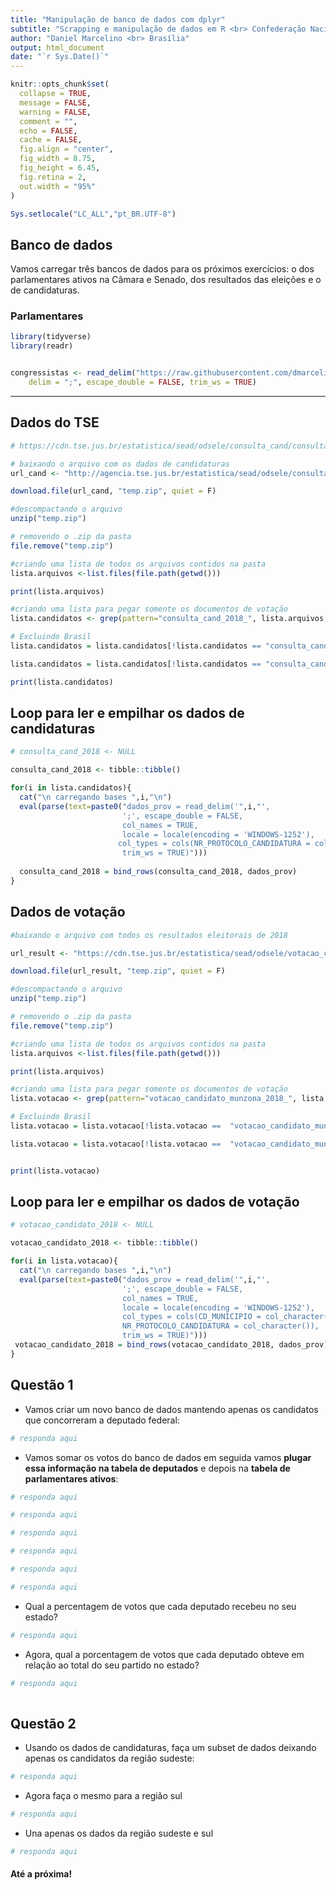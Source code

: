 ```yaml
---
title: "Manipulação de banco de dados com dplyr"
subtitle: "Scrapping e manipulação de dados em R <br> Confederação Nacional da Indústria - CNI"
author: "Daniel Marcelino <br> Brasília"
output: html_document
date: "`r Sys.Date()`"
---
```




```r
knitr::opts_chunk$set(
  collapse = TRUE,
  message = FALSE,
  warning = FALSE,
  comment = "",
  echo = FALSE,
  cache = FALSE,
  fig.align = "center",
  fig_width = 8.75,
  fig_height = 6.45,
  fig.retina = 2,
  out.width = "95%"
)

Sys.setlocale("LC_ALL","pt_BR.UTF-8")
```


## Banco de dados

Vamos carregar três bancos de dados para os próximos exercícios: o dos parlamentares ativos na Câmara e Senado, dos resultados das eleições e o de candidaturas. 


### Parlamentares
```r
library(tidyverse)
library(readr)


congressistas <- read_delim("https://raw.githubusercontent.com/dmarcelinobr/curso_r-cni/main/dados/brutos/congressistas_atuais.csv", 
    delim = ";", escape_double = FALSE, trim_ws = TRUE)

```

---

## Dados do TSE
```r
# https://cdn.tse.jus.br/estatistica/sead/odsele/consulta_cand/consulta_cand_2018.zip

# baixando o arquivo com os dados de candidaturas
url_cand <- "http://agencia.tse.jus.br/estatistica/sead/odsele/consulta_cand/consulta_cand_2018.zip"

download.file(url_cand, "temp.zip", quiet = F)

#descompactando o arquivo 
unzip("temp.zip")

# removendo o .zip da pasta
file.remove("temp.zip")
```


```r
#criando uma lista de todos os arquivos contidos na pasta
lista.arquivos <-list.files(file.path(getwd()))

print(lista.arquivos)

#criando uma lista para pegar somente os documentos de votação
lista.candidatos <- grep(pattern="consulta_cand_2018_", lista.arquivos, value=TRUE)

# Excluindo Brasil
lista.candidatos = lista.candidatos[!lista.candidatos == "consulta_cand_2018_BRASIL.csv"]

lista.candidatos = lista.candidatos[!lista.candidatos == "consulta_cand_2018_BR.csv"]

print(lista.candidatos)
```


## Loop para ler e empilhar os dados de candidaturas
```r
# consulta_cand_2018 <- NULL

consulta_cand_2018 <- tibble::tibble()

for(i in lista.candidatos){
  cat("\n carregando bases ",i,"\n")
  eval(parse(text=paste0("dados_prov = read_delim('",i,"',
                         ';', escape_double = FALSE,
                         col_names = TRUE,
                         locale = locale(encoding = 'WINDOWS-1252'),
                        col_types = cols(NR_PROTOCOLO_CANDIDATURA = col_character()), 
                         trim_ws = TRUE)")))
  
  consulta_cand_2018 = bind_rows(consulta_cand_2018, dados_prov)
}

```


    


## Dados de votação
```r
#baixando o arquivo com todos os resultados eleitorais de 2018

url_result <- "https://cdn.tse.jus.br/estatistica/sead/odsele/votacao_candidato_munzona/votacao_candidato_munzona_2018.zip"

download.file(url_result, "temp.zip", quiet = F)

#descompactando o arquivo 
unzip("temp.zip")

# removendo o .zip da pasta
file.remove("temp.zip")

```



```r
#criando uma lista de todos os arquivos contidos na pasta
lista.arquivos <-list.files(file.path(getwd()))

print(lista.arquivos)

#criando uma lista para pegar somente os documentos de votação
lista.votacao <- grep(pattern="votacao_candidato_munzona_2018_", lista.arquivos, value=TRUE)

# Excluindo Brasil
lista.votacao = lista.votacao[!lista.votacao ==  "votacao_candidato_munzona_2018_BRASIL.csv"]

lista.votacao = lista.votacao[!lista.votacao ==  "votacao_candidato_munzona_2018_BR.csv"]


print(lista.votacao)
```



## Loop para ler e empilhar os dados de votação
```r
# votacao_candidato_2018 <- NULL

votacao_candidato_2018 <- tibble::tibble()

for(i in lista.votacao){
  cat("\n carregando bases ",i,"\n")
  eval(parse(text=paste0("dados_prov = read_delim('",i,"',
                         ';', escape_double = FALSE,
                         col_names = TRUE,
                         locale = locale(encoding = 'WINDOWS-1252'),
                         col_types = cols(CD_MUNICIPIO = col_character(),
                         NR_PROTOCOLO_CANDIDATURA = col_character()), 
                         trim_ws = TRUE)")))
 votacao_candidato_2018 = bind_rows(votacao_candidato_2018, dados_prov)
}

```






## Questão 1

-  Vamos criar um novo banco de dados mantendo apenas os candidatos que concorreram a deputado federal:


```r
# responda aqui
```



- Vamos somar os votos do banco de dados em seguida vamos __plugar essa informação na tabela de deputados__ e depois na __tabela de parlamentares ativos__:

```r
# responda aqui
```

```r
# responda aqui
```


```r
# responda aqui
```





```r
# responda aqui

```



```r
# responda aqui

```


```r
# responda aqui
```



- Qual a percentagem de votos que cada deputado recebeu no seu estado?

```r

# responda aqui

```


- Agora, qual a porcentagem de votos que cada deputado obteve em relação ao total do seu partido no estado?

```r

# responda aqui
  
```


## Questão 2

- Usando os dados de candidaturas, faça um subset de dados deixando apenas os candidatos da região sudeste:

```r
# responda aqui
```


- Agora faça o mesmo para a região sul

```r
# responda aqui

```

- Una apenas os dados da região sudeste e sul

```r
# responda aqui
```


#### Até a próxima!


